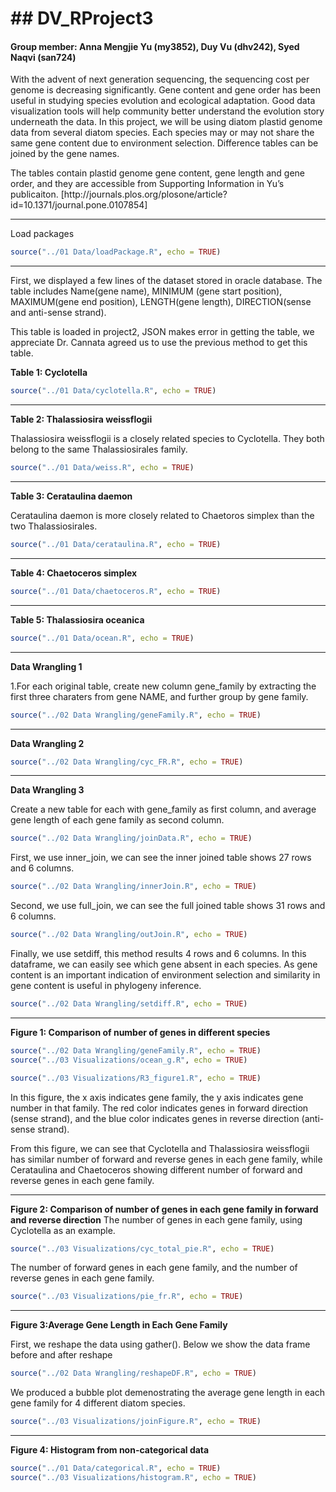 ## DV_RProject3
========================================================
#### Group member: Anna Mengjie Yu (my3852),  Duy Vu (dhv242),  Syed Naqvi (san724)

With the advent of next generation sequencing, the sequencing cost per genome is decreasing significantly. Gene content and gene order has been useful in studying species evolution and ecological adaptation. Good data visualization tools will help community better understand the evolution story underneath the data. In this project, we will be using diatom plastid genome data from several diatom species. Each species may or may not share the same gene content due to environment selection. Difference tables can be joined by the gene names.

The tables contain plastid genome gene content, gene length and gene order, and they are accessible from Supporting Information in Yu's publicaiton. [http://journals.plos.org/plosone/article?id=10.1371/journal.pone.0107854]

*********
Load packages

```r
source("../01 Data/loadPackage.R", echo = TRUE)
```

*********
First, we displayed a few lines of the dataset stored in oracle database. The table includes Name(gene name), MINIMUM (gene start position), MAXIMUM(gene end position), LENGTH(gene length), DIRECTION(sense and anti-sense strand).

This table is loaded in project2, JSON makes error in getting the table, we appreciate Dr. Cannata agreed us to use the previous method to get this table.

**Table 1: Cyclotella**
```r
source("../01 Data/cyclotella.R", echo = TRUE)
```

*********
**Table 2: Thalassiosira weissflogii**

Thalassiosira weissflogii is a closely related species to Cyclotella. They both belong to the same Thalassiosirales family.

```r
source("../01 Data/weiss.R", echo = TRUE)
```

*********
**Table 3: Cerataulina daemon**

Cerataulina daemon is more closely related to Chaetoros simplex than the two Thalassiosirales.
```r
source("../01 Data/cerataulina.R", echo = TRUE)
```

*********
**Table 4: Chaetoceros simplex**
```r
source("../01 Data/chaetoceros.R", echo = TRUE)
```

*********

**Table 5: Thalassiosira oceanica**
```r
source("../01 Data/ocean.R", echo = TRUE)
```

*********
**Data Wrangling 1**
 
 1.For each original table, create new column gene_family by extracting the first three charaters from gene NAME, and further group by gene family.
```r
source("../02 Data Wrangling/geneFamily.R", echo = TRUE)
```
 *********
 **Data Wrangling 2**
 
 
```r
source("../02 Data Wrangling/cyc_FR.R", echo = TRUE)
```

*********
**Data Wrangling 3**
 
Create a new table for each with gene_family as first column, and average gene length of each gene family as second column.
```r
source("../02 Data Wrangling/joinData.R", echo = TRUE)
```

First, we use inner_join, we can see the inner joined table shows 27 rows and 6 columns.
```r
source("../02 Data Wrangling/innerJoin.R", echo = TRUE)
```
 
Second, we use full_join, we can see the full joined table shows 31 rows and 6 columns.
```r
source("../02 Data Wrangling/outJoin.R", echo = TRUE)
```
 
Finally, we use setdiff, this method results 4 rows and 6 columns. In this dataframe, we can easily see which gene absent in each species. As gene content is an important indication of environment selection and similarity in gene content is useful in phylogeny inference.

```r
source("../02 Data Wrangling/setdiff.R", echo = TRUE)
```
 
 *********
 **Figure 1: Comparison of number of genes in different species**
```r
source("../02 Data Wrangling/geneFamily.R", echo = TRUE)
source("../03 Visualizations/ocean_g.R", echo = TRUE)
```

```r
source("../03 Visualizations/R3_figure1.R", echo = TRUE)
```
In this figure, the x axis indicates gene family, the y axis indicates gene number in that family. The red color indicates genes in forward direction (sense strand), and the blue color indicates genes in reverse direction (anti-sense strand).

From this figure, we can see that Cyclotella and Thalassiosira weissflogii has similar number of forward and reverse genes in each gene family, while Cerataulina and Chaetoceros showing different number of forward and reverse genes in each gene family. 

*********
**Figure 2: Comparison of number of genes in each gene family in forward and reverse direction**
The number of genes in each gene family, using Cyclotella as an example.
```r
source("../03 Visualizations/cyc_total_pie.R", echo = TRUE)
```

The number of forward genes in each gene family, and the number of reverse genes in each gene family.

```r
source("../03 Visualizations/pie_fr.R", echo = TRUE)
```

*********
**Figure 3:Average Gene Length in Each Gene Family**

First, we reshape the data using gather(). Below we show the data frame before and after reshape
```r
source("../02 Data Wrangling/reshapeDF.R", echo = TRUE)
```

We produced a bubble plot demenostrating the average gene length in each gene family for 4 different diatom species.
```r
source("../03 Visualizations/joinFigure.R", echo = TRUE)
```
*********
**Figure 4: Histogram from non-categorical data**
```r
source("../01 Data/categorical.R", echo = TRUE)
source("../03 Visualizations/histogram.R", echo = TRUE)
```

